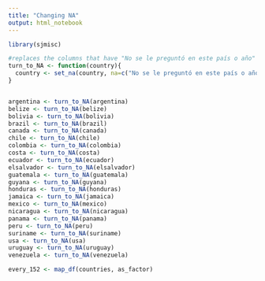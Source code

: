 ```yaml
---
title: "Changing NA"
output: html_notebook
---
```


```r
library(sjmisc)

#replaces the columns that have "No se le preguntó en este país o año" with NA
turn_to_NA <- function(country){
  country <- set_na(country, na=c("No se le preguntó en este país o año"), as.tag= TRUE)
}


argentina <- turn_to_NA(argentina)
belize <- turn_to_NA(belize)
bolivia <- turn_to_NA(bolivia)
brazil <- turn_to_NA(brazil)
canada <- turn_to_NA(canada)
chile <- turn_to_NA(chile)
colombia <- turn_to_NA(colombia)
costa <- turn_to_NA(costa)
ecuador <- turn_to_NA(ecuador)
elsalvador <- turn_to_NA(elsalvador)
guatemala <- turn_to_NA(guatemala)
guyana <- turn_to_NA(guyana)
honduras <- turn_to_NA(honduras)
jamaica <- turn_to_NA(jamaica)
mexico <- turn_to_NA(mexico)
nicaragua <- turn_to_NA(nicaragua)
panama <- turn_to_NA(panama)
peru <- turn_to_NA(peru)
suriname <- turn_to_NA(suriname)
usa <- turn_to_NA(usa)
uruguay <- turn_to_NA(uruguay)
venezuela <- turn_to_NA(venezuela)

every_152 <- map_df(countries, as_factor)

```

